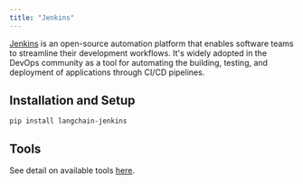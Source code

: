 ```yaml
---
title: "Jenkins"
---
```


[Jenkins](https://www.jenkins.io/) is an open-source automation platform that enables software teams to streamline their development workflows. It's widely adopted in the DevOps community as a tool for automating the building, testing, and deployment of applications through CI/CD pipelines.

## Installation and Setup

```
pip install langchain-jenkins
```

## Tools

See detail on available tools [here](/oss/integrations/tools/jenkins).
